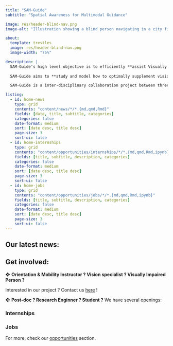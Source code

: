 ```yaml
---
title: "SAM-Guide"
subtitle: "Spatial Awareness for Multimodal Guidance"

image: res/header-blind-nav.png
image-alt: "Illustration showing a blind person navigating in a city filled with location markers emitting sounds"

about:
  template: trestles
  image: res/header-blind-nav.png
  image-width: "75%"

description: | 
  SAM-Guide’s high level objective is to efficiently **assist Visually Impaired People (VIP)** in tasks that require **interactions with space**. It aims to develop a **multimodal interface** to assist VIP during different types of spatial interactions, including *object reaching*, *large-scale navigation* (indoor and outdoor), and outdoor *sport activities*. 
  
  SAM-Guide aims to **study and model how to optimally supplement vision with both auditory and tactile feedback**, reframing spatial interactions as target-reaching affordances, and symbolizing spatial properties by 3D ego-centered beacons. Candidate encoding schemes will be evaluated through *Augmented Reality (AR)* serious games relying on motion capture platforms and indoor localisation solutions to track the user’s movements.

  SAM-Guide is a inter-disciplinary collaboration project between three sites: (1) the [LPNC](/content/consortium/LPNC/) and [GIPSA](/content/consortium/GIPSA/) laboratories from the Grenoble-Alpes University, (2) the [CMAP](/content/consortium/CMAP/) from Ecole Polytechnique in Paris-Saclay, and the [LITIS](/content/consortium/LITIS/) and [CERREV](/content/consortium/CERREV/) from Normandy University.

listing:
  - id: home-news
    type: grid
    contents: "content/news/*/*.{md,qmd,Rmd}"
    fields: [date, title, subtitle, categories]
    categories: false
    date-format: medium
    sort: [date desc, title desc]
    page-size: 3
    sort-ui: false
  - id: home-internships
    type: grid
    contents: "content/opportunities/internships/*/*.{md,qmd,Rmd,ipynb}"
    fields: [title, subtitle, description, categories]
    categories: false
    date-format: medium
    sort: [date desc, title desc]
    page-size: 3
    sort-ui: false
  - id: home-jobs
    type: grid
    contents: "content/opportunities/jobs/*/*.{md,qmd,Rmd,ipynb}"
    fields: [title, subtitle, description, categories]
    categories: false
    date-format: medium
    sort: [date desc, title desc]
    page-size: 3
    sort-ui: false
---
```


:::{.column-page}

## Our latest news:

:::{#home-news}
:::


## Get involved:

❖ **Orientation & Mobility Instructor ?  Vision specialist ?  Visually Impaired Person ?**

Interested in our project ? Contact us [here](/content/about.html#fa-address-book-how-to-contact-us) !

❖ **Post-doc ? Research Enginner ? Student ?** We have several openings:

::::{.panel-tabset}

### Internships

:::{#home-internships}
:::

### Jobs

:::{#home-jobs}
:::

::::

For more, check our [opportunities](/content/opportunities/) section.

:::